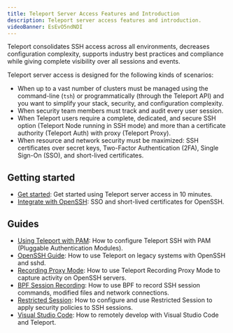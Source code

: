 ```yaml
---
title: Teleport Server Access Features and Introduction
description: Teleport server access features and introduction.
videoBanner: EsEvO5ndNDI
---
```


Teleport consolidates SSH access across all environments, decreases
configuration complexity, supports industry best practices and compliance while
giving complete visibility over all sessions and events.

Teleport server access is designed for the following kinds of scenarios:

- When up to a vast number of clusters must be managed using the command-line (`tsh`) or programmatically (through the Teleport API) and you want to simplify your stack, security, and configuration complexity.
- When security team members must track and audit every user session. 
- When Teleport users require a complete, dedicated, and secure SSH option (Teleport Node running in SSH mode) and more than a certificate authority (Teleport Auth) with proxy (Teleport Proxy).
- When resource and network security must be maximized: SSH certificates over secret keys, Two-Factor Authentication (2FA), Single Sign-On (SSO), and short-lived certificates.

## Getting started

- [Get started](getting-started.mdx): Get started using Teleport server access in 10 minutes.
- [Integrate with OpenSSH](guides/openssh.mdx): SSO and short-lived certificates for OpenSSH.

## Guides

- [Using Teleport with PAM](./guides/ssh-pam.mdx): How to configure Teleport SSH with PAM (Pluggable Authentication Modules).
- [OpenSSH Guide](./guides/openssh.mdx): How to use Teleport on legacy systems with OpenSSH and sshd.
- [Recording Proxy Mode](./guides/recording-proxy-mode.mdx): How to use Teleport Recording Proxy Mode to capture activity on OpenSSH servers.
- [BPF Session Recording](./guides/bpf-session-recording.mdx): How to use BPF to record SSH session commands, modified files and network connections.
- [Restricted Session](./guides/restricted-session.mdx): How to configure and use Restricted Session to apply security policies to SSH sessions.
- [Visual Studio Code](./guides/vscode.mdx): How to remotely develop with Visual Studio Code and Teleport.

